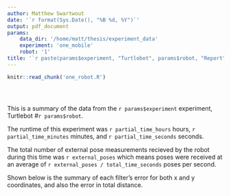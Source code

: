 ```yaml
---
author: Matthew Swartwout
date: '`r format(Sys.Date(), "%B %d, %Y")`'
output: pdf_document
params:
    data_dir: '/home/matt/thesis/experiment_data'
    experiment: 'one_mobile'
    robot: '1'
title: '`r paste(params$experiment, "Turtlebot", params$robot, "Report")`'
---
```


```r
knitr::read_chunk('one_robot.R')
```

```r
```
```r
```
```r
```
This is a summary of the data from the `r params$experiment` experiment, Turtlebot #`r params$robot`.

The runtime of this experiment was `r partial_time_hours` hours, `r partial_time_minutes` minutes, and `r partial_time_seconds` seconds.

The total number of external pose measurements recieved by the robot during this time was `r external_poses` which means poses were received at an average of `r external_poses / total_time_seconds` poses per second.

Shown below is the summary of each filter's error for both x and y coordinates, and also the error in total distance.

```r
```

<!-- Shown below are plots representing the robot's motion and error over time.

{r, plot, echo=FALSE}
-->


